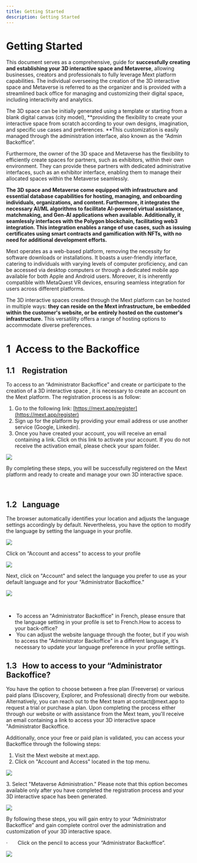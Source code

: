 ```yaml
---
title: Getting Started
description: Getting Started
---
```


# Getting Started

This document serves as a comprehensive, guide for **successfully creating and establishing your 3D interactive space and Metaverse**, allowing businesses, creators and professionals to fully leverage Mext platform capabilities. The individual overseeing the creation of the 3D interactive space and Metaverse is referred to as the organizer and is provided with a streamlined back office for managing and customizing their digital space, including interactivity and analytics.

The 3D space can be initially generated using a template or starting from a blank digital canvas (city model), \*\*providing the flexibility to create your interactive space from scratch according to your own designs, imagination, and specific use cases and preferences. \*\*This customization is easily managed through the administration interface, also
known as the “Admin Backoffice”.

Furthermore, the owner of the 3D space and Metaverse has the flexibility to efficiently create spaces for partners, such as exhibitors, within their own environment. They can provide these partners with dedicated administrative interfaces, such as an exhibitor interface, enabling them to manage their allocated spaces within the Metaverse seamlessly.

**The 3D space and Metaverse come equipped with infrastructure and essential database capabilities for hosting, managing, and onboarding individuals, organizations, and content. Furthermore, it integrates the necessary AI/ML algorithms to facilitate AI-powered virtual assistance, matchmaking, and Gen-AI applications when available. Additionally, it seamlessly interfaces with the Polygon blockchain, facilitating web3 integration. This integration enables a range of use cases, such as issuing certificates using smart contracts and gamification with NFTs, with no need for additional development efforts.**

Mext operates as a web-based platform, removing the necessity for software downloads or installations. It boasts a user-friendly interface, catering to individuals with varying levels of computer proficiency, and can be accessed via desktop computers or through a dedicated mobile app available for both Apple and Android users. Moreover, it is inherently compatible with MetaQuest VR devices, ensuring seamless integration for users across different platforms.

The 3D interactive spaces created through the Mext platform can be hosted in multiple ways: **they can reside on the Mext infrastructure, be embedded within the customer's website, or be entirely hosted on the customer's infrastructure.** This versatility offers a range of hosting options to accommodate diverse preferences.

# 1  Access to the Backoffice  

## 1.1    Registration 

To access to an “Administrator Backoffice” and create or participate to the creation of a 3D interactive space , it is necessary to create an account on the Mext platform. The registration process is as follow:

1.  Go to the following link: [https://mext.app/register](https://mext.app/register)
2.  Sign up for the platform by providing your email address or use another service (Google, Linkedin).
3.  Once you have created your account, you will receive an email containing a link. Click on this link to activate your account. If you do not receive the activation email, please check your spam folder.

![](</img/To register.png>)

By completing these steps, you will be successfully registered on the Mext platform and ready to create and manage
your own 3D interactive space.

 

## 1.2   Language

The browser automatically identifies your location and adjusts the language settings accordingly by default. Nevertheless, you have the option to modify the language by setting the language in your profile. 

![](</img/documentation a.jpg>)

Click on “Account and access” to access to your profile

![](/img/Banner.jpg)

Next, click on "Account" and select the language you prefer to use as your default language and for your "Administrator Backoffice." 

![](</img/Banner (1).jpg>)

 

*  To access an "Administrator Backoffice" in French, please ensure that the language setting in your profile is set to French.How to access to your back-office? 
*  You can adjust the website language through the footer, but if you wish to access the "Administrator Backoffice" in a
  different language, it's necessary to update your language preference in your profile settings.

## 1.3   How to access to your “Administrator Backoffice? 

You have the option to choose between a free plan (Freeverse) or various paid plans (Discovery, Explorer, and Professional) directly from our website. Alternatively, you can reach out to the Mext team at contact\@mext.app to
request a trial or purchase a plan. Upon completing the process either through our website or with assistance from the Mext team, you'll receive an email containing a link to access your 3D interactive space "Administrator Backoffice.

Additionally, once your free or paid plan is validated, you can access your Backoffice through the following steps:

1.  Visit the Mext website at mext.app.
2.  Click on "Account and Access" located in the top menu.

![](</img/Banner (2).jpg>)

3\. Select "Metaverse Administration." Please note that this option becomes available only after you have completed the registration process and your 3D interactive space has been generated. 

![](</img/Banner (3).jpg>)

By following these steps, you will gain entry to your “Administrator Backoffice” and gain complete control over the administration and customization of your 3D interactive space.

·       Click on the pencil to access your “Administrator Backoffice”. 

![](</img/Banner (4).jpg>)
